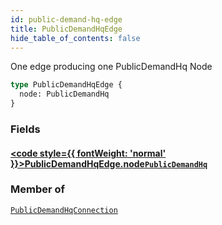```yaml
---
id: public-demand-hq-edge
title: PublicDemandHqEdge
hide_table_of_contents: false
---
```








One edge producing one PublicDemandHq Node

```graphql
type PublicDemandHqEdge {
  node: PublicDemandHq
}
```


### Fields

#### [<code style={{ fontWeight: 'normal' }}>PublicDemandHqEdge.<b>node</b></code>](#)<Bullet />[`PublicDemandHq`](/demand/api/graphql-admin/reference/objects/public-demand-hq) <Badge class="secondary" text="object"/>
> 
> 



### Member of

[`PublicDemandHqConnection`](/demand/api/graphql-admin/reference/objects/public-demand-hq-connection)  <Badge class="secondary" text="object"/>



